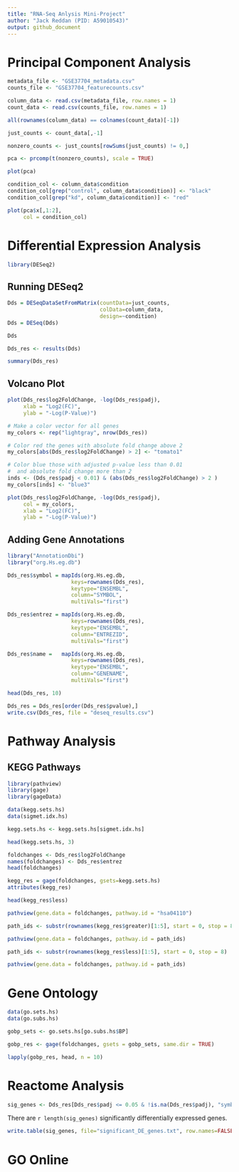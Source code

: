 ```yaml
---
title: "RNA-Seq Anlysis Mini-Project"
author: "Jack Reddan (PID: A59010543)"
output: github_document
---
```


# Principal Component Analysis  
  
```r
metadata_file <- "GSE37704_metadata.csv"
counts_file <- "GSE37704_featurecounts.csv"

column_data <- read.csv(metadata_file, row.names = 1)
count_data <- read.csv(counts_file, row.names = 1)
```
  
```r
all(rownames(column_data) == colnames(count_data)[-1])
```
```r
just_counts <- count_data[,-1]

nonzero_counts <- just_counts[rowSums(just_counts) != 0,]
```
  
  
```r
pca <- prcomp(t(nonzero_counts), scale = TRUE)
```
  
```r
plot(pca)
```
  
```r
condition_col <- column_data$condition
condition_col[grep("control", column_data$condition)] <- "black"
condition_col[grep("kd", column_data$condition)] <- "red"

plot(pca$x[,1:2],
     col = condition_col)
```

  
# Differential Expression Analysis  
  
```r
library(DESeq2)
```
  
## Running DESeq2
  
```r
Dds = DESeqDataSetFromMatrix(countData=just_counts,
                             colData=column_data,
                             design=~condition)
Dds = DESeq(Dds)
```
  
```r
Dds
```
  
```r
Dds_res <- results(Dds)

summary(Dds_res)
```
  
## Volcano Plot
  
```r
plot(Dds_res$log2FoldChange, -log(Dds_res$padj),
     xlab = "Log2(FC)",
     ylab = "-Log(P-Value)")
```
  
```r
# Make a color vector for all genes
my_colors <- rep("lightgray", nrow(Dds_res))

# Color red the genes with absolute fold change above 2
my_colors[abs(Dds_res$log2FoldChange) > 2] <- "tomato1"

# Color blue those with adjusted p-value less than 0.01
#  and absolute fold change more than 2
inds <- (Dds_res$padj < 0.01) & (abs(Dds_res$log2FoldChange) > 2 )
my_colors[inds] <- "blue3"

plot(Dds_res$log2FoldChange, -log(Dds_res$padj),
     col = my_colors,
     xlab = "Log2(FC)",
     ylab = "-Log(P-Value)")
```
  
## Adding Gene Annotations  
  
```r
library("AnnotationDbi")
library("org.Hs.eg.db")
```
  
```r
Dds_res$symbol = mapIds(org.Hs.eg.db,
                    keys=rownames(Dds_res), 
                    keytype="ENSEMBL",
                    column="SYMBOL",
                    multiVals="first")

Dds_res$entrez = mapIds(org.Hs.eg.db,
                    keys=rownames(Dds_res),
                    keytype="ENSEMBL",
                    column="ENTREZID",
                    multiVals="first")

Dds_res$name =   mapIds(org.Hs.eg.db,
                    keys=rownames(Dds_res),
                    keytype="ENSEMBL",
                    column="GENENAME",
                    multiVals="first")
```
  
```r
head(Dds_res, 10)
```
  
```r
Dds_res = Dds_res[order(Dds_res$pvalue),]
write.csv(Dds_res, file = "deseq_results.csv")
```
  
# Pathway Analysis  
  
## KEGG Pathways  
  
```r
library(pathview)
library(gage)
library(gageData)
```
  
```r
data(kegg.sets.hs)
data(sigmet.idx.hs)

kegg.sets.hs <- kegg.sets.hs[sigmet.idx.hs]
```
  
```r
head(kegg.sets.hs, 3)
```
  
```r
foldchanges <- Dds_res$log2FoldChange
names(foldchanges) <- Dds_res$entrez
head(foldchanges)
```
  
```r
kegg_res = gage(foldchanges, gsets=kegg.sets.hs)
attributes(kegg_res)
```
  
```r
head(kegg_res$less)
```
  
```r
pathview(gene.data = foldchanges, pathway.id = "hsa04110")
```
  
```r
path_ids <- substr(rownames(kegg_res$greater)[1:5], start = 0, stop = 8)
```
  
```r
pathview(gene.data = foldchanges, pathway.id = path_ids)
```
  
```r
path_ids <- substr(rownames(kegg_res$less)[1:5], start = 0, stop = 8)
```
  
```r
pathview(gene.data = foldchanges, pathway.id = path_ids)
```
  
# Gene Ontology  
  
```r
data(go.sets.hs)
data(go.subs.hs)

gobp_sets <- go.sets.hs[go.subs.hs$BP]
```
  
```r
gobp_res <- gage(foldchanges, gsets = gobp_sets, same.dir = TRUE)
```
  
```r
lapply(gobp_res, head, n = 10)
```
  
# Reactome Analysis
  
```r
sig_genes <- Dds_res[Dds_res$padj <= 0.05 & !is.na(Dds_res$padj), "symbol"]
```
  
There are `r length(sig_genes)` significantly differentially expressed genes.  
  
```r
write.table(sig_genes, file="significant_DE_genes.txt", row.names=FALSE, col.names=FALSE, quote=FALSE)
```
  
# GO Online
